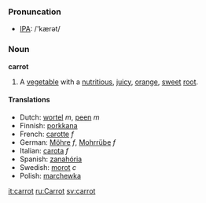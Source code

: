 ===Pronuncation===
* [[IPA]]: /'kærət/
===Noun===
'''carrot''' 

# A [[vegetable]] with a [[nutritious]], [[juicy]], [[orange]], [[sweet]] [[root]].

====Translations====
*Dutch: [[wortel]] ''m'', [[peen]] ''m''
*Finnish: [[porkkana]]
*French: [[carotte]] ''f''
*German: [[Möhre]] ''f'', [[Mohrrübe]] ''f''
*Italian: [[carota]] ''f''
*Spanish: [[zanahória]]
*Swedish: [[morot]] ''c''
*Polish: [[marchewka]]

[[it:carrot]]
[[ru:Carrot]]
[[sv:carrot]]